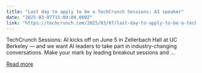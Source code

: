 ```yaml
---
title: "Last day to apply to be a TechCrunch Sessions: AI speaker"
date: "2025-03-07T15:00:00.000Z"
link: "https://techcrunch.com/2025/03/07/last-day-to-apply-to-be-a-techcrunch-sessions-ai-speaker/"
---
```


TechCrunch Sessions: AI kicks off on June 5 in Zellerbach Hall at UC Berkeley — and we want AI leaders to take part in industry-changing conversations. Make your mark by leading breakout sessions and ...

[Read more](https://techcrunch.com/2025/03/07/last-day-to-apply-to-be-a-techcrunch-sessions-ai-speaker/)
